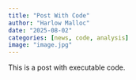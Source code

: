 ```yaml
---
title: "Post With Code"
author: "Harlow Malloc"
date: "2025-08-02"
categories: [news, code, analysis]
image: "image.jpg"
---
```


This is a post with executable code.

